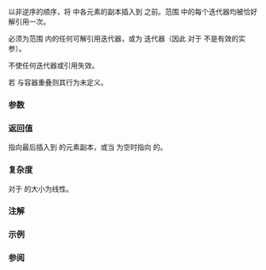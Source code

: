 {{cpp/container/forward_list/title|insert_range_after}}
{{cpp/container/forward_list/navbar}}

{{ddcl|since=c++23|
template&lt; container-compatible-range&lt;T&gt; R &gt;
iterator insert_range_after( const_iterator pos, R&amp;&amp; rg );
}}

以非逆序的顺序，将 {{c|rg}} 中各元素的副本插入到 {{c|pos}} 之前。范围 {{c|rg}} 中的每个迭代器均被恰好解引用一次。

{{c|pos}} 必须为范围 {{range/core|{{rlpf|begin}}|{{rlpf|end}}}} 内的任何可解引用迭代器，或为 {{rlpf|before_begin}} 迭代器（因此 {{rlpf|end}} 对于 {{c|pos}} 不是有效的实参）。

不使任何迭代器或引用失效。

若 {{c|rg}} 与容器重叠则其行为未定义。

===参数===
{{par begin}}
{{par|pos|将于其后插入内容的迭代器}}
{{par|rg|{{ls|cpp/ranges/to#容器兼容范围}}，即元素可转换为 {{tt|T}} 的 {{lconcept|input_range}}}}
{{par hreq}}
{{par req|{{tt|T}} 必须为可从 {{c|*ranges::begin(rg)}} 向 {{tt|forward_list}} {{named req|EmplaceConstructible}}。否则，其行为未定义。}}
{{par end}}

===返回值===
指向最后插入到 {{tt|forward_list}} 的元素副本，或当 {{c|rg}} 为空时指向 {{c|pos}} 的{{rlpt|/#成员类型|迭代器}}。

===复杂度===
对于 {{c|rg}} 的大小为线性。

===注解===
{{feature test macro|__cpp_lib_containers_ranges|[[cpp/ranges/to#容器兼容范围|范围感知]]构造和插入|value=202202L|std=C++23}}

===示例===
{{example
|code=
#include &lt;algorithm&gt;
#include &lt;cassert&gt;
#include &lt;forward_list&gt;
#include &lt;iterator&gt;
#include &lt;vector&gt;

int main()
{
    auto container = std::forward_list{1, 2, 3, 4};
    auto pos = std::next(container.cbegin());
    assert(*pos == 2);
    const auto rg = std::vector{-1, -2, -3};

#ifdef __cpp_lib_containers_ranges
    container.insert_range_after(pos, rg);
#else
    container.insert_after(pos, rg.cbegin(), rg.cend());
#endif
    
    assert(std::ranges::equal(container, std::vector{1, 2, -1, -2, -3, 3, 4}));
}
}}

===参阅===
{{dsc begin}}
{{cpp/container/dsc prepend_range|forward_list}}
{{cpp/container/dsc insert_after|forward_list}}
{{cpp/container/dsc emplace_after|forward_list}}
{{dsc end}}

{{langlinks|de|en|es|fr|it|ja|pl|pt|ru}}